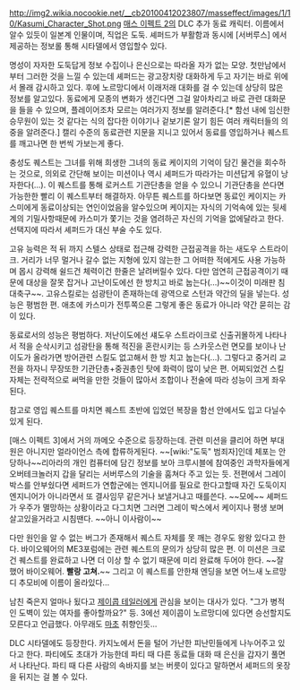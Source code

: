 http://img2.wikia.nocookie.net/__cb20100412023807/masseffect/images/1/10/Kasumi_Character_Shot.png
[[매스 이펙트 2]]의 DLC 추가 동료 캐릭터. 이름에서 알수 있듯이 일본계 인물이며, 직업은 도둑. 셰퍼드가 부활함과 동시에 [서버루스] 에서 제공하는 정보롤 통해 시타델에서 영입할수 있다.

명성이 자자한 도둑답게 정보 수집이나 은신으로는 따라올 자가 없는 모양. 첫만남에서 부터 그러한 것을 느낄 수 있는데 셰퍼드는 광고장치랑 대화하게 두고 자기는 바로 위에서 몰래 감시하고 있다. 후에 노르망디에서 이래저래 대화를 걸 수 있는데 상당히 많은 정보를 알고있다. 동료에게 모종의 변화가 생긴다면 그걸 알아차리고 바로 관련 대화문을 들을 수 있으며, 플레이어조차 모르는 여러가지 정보를 알려준다.[* 함선 내에 임신한 승무원이 있는 것 같다는 식의 잡다한 이야기나 겉보기론 알기 힘든 여러 캐릭터들의 의중을 알려준다.] 캘리 수준의 동료관련 지문을 지니고 있어서 동료를 영입하거나 퀘스트를 깨고나면 한 번씩 가보는게 좋다.

충성도 퀘스트는 그녀를 위해 희생한 그녀의 동료 케이지의 기억이 담긴 물건을 회수하는 것으로, 의외로 간단해 보이는 미션이나 역시 셰퍼드가 따라가는 미션답게 유혈이 낭자한다(...). 이 퀘스트를 통해 로커스트 기관단총을 얻을 수 있으니 기관단총을 쓴다면 가능한한 빨리 이 퀘스트부터 해결하자. 아무튼 퀘스트를 하다보면 동료인 케이지는 카스미에게 동료이상되는 연인이었음을 알수있으며 케이지는 자식의 기억속에 있는 뒷세계의 기밀사항때문에 카스미가 쫓기는 것을 염려하곤 자신의 기억을 없에달라고 한다. 선택지에 따라서 셰퍼드가 대신 부술 수도 있다.

고유 능력은 적 뒤 까지 스텔스 상태로 접근해 강력한 근접공격을 하는 새도우 스트라이크. 거리가 너무 멀거나 갈수 없는 지형에 있지 않는한 그 어떠한 적에게도 사용 가능하며 몹시 강력해 쉴드건 체력이건 한줄은 날려버릴수 있다. 다만 엄연히 근접공격이기 때문에 대상을 잘못 잡거나 고난이도에선 한 방치고 바로 눕는다(...)~~이것이 미래판 침대축구~~. 고유스킬로는 섬광탄이 존재하는데 광역으로 스턴과 약간의 딜을 넣는다. 성능은 평범한 편. 애초에 카스미가 전투쪽으론 그렇게 좋은 동료가 아니라 약간 묻히는 감이 있다.

동료로서의 성능은 평범하다. 저난이도에선 섀도우 스트라이크로 신출귀몰하게 나타나서 적을 순삭시키고 섬광탄을 통해 적진을 혼란시키는 등 스카웃스런 면모를 보이나 난이도가 올라가면 방어관련 스킬도 없고해서 한 방 치고 눕는다(...). 그렇다고 중거리 교전을 하자니 무장또한 기관단총+중권총인 탓에 화력이 많이 낮은 편. 어찌되었건 스킬 자체는 전략적으로 써먹을 만한 것들이 많아서 조합이나 전술에 따라 성능이 크게 좌우된다.   

참고로 영입 퀘스트를 마치면 퀘스트 초반에 입었던 복장을 함선 안에서도 입고 다닐수 있게 된다. 

[매스 이펙트 3]에서 거의 까메오 수준으로 등장하는데. 관련 미션을 클리어 하면 부대원은 아니지만 얼라이언스 측에 합류하게된다. ~~[wiki:"도둑" 범죄자]인데 체포는 안당하나~~리아라의 개인 컴퓨터에 담긴 정보를 보아 크루시블에 참여중인 과학자들에게 오버테크놀러지 갑을 달리는 서버루스의 기술을 훔쳐다 주고 있는 듯. 전편에서 그레이 박스를 안부쉈다면 세퍼드가 연합군에는 엔지니어를 필요로 한다고할때 자긴 도둑이지 엔지니어가 아니라면서 또 결사임무 같은거나 보낼거냐고 때를쓴다. ~~모에~~ 셰퍼드가 우주가 멸망하는 상황이라고 다그치면 그러면 그레이 박스에서 케이지나 평생 보며 살고있을거라고 시침땐다. ~~아니 이사람이~~

다만 원인을 알 수 없는 버그가 존재해서 퀘스트 자체를 못 깨는 경우도 왕왕 있다고 한다. 바이오웨어의 ME3포럼에는 관련 퀘스트의 문의가 상당히 많은 편. 이 미션은 크로건 퀘스트를 완료하고 나면 더 이상 할 수 없기 때문에 미리 완료해 두어야 한다. ~~잘 했어 바이오웨어. '''빨랑 고쳐.'''~~ 그리고 이 퀘스트를 안한채 엔딩을 보면 어느새 노르망디 추모비에 이름이 올라있다...

남친 죽은지 얼마나 됬다고 [[제이콥 테일러]]에게 관심을 보이는 대사가 있다. "그가 병적인 도벽이 있는 여자를 좋아할까요?" 등. 3에선 제이콥이 노르망디에 있다면 승선할지도 모른다고 언급했다. 아무래도 [[마초]] 취향인듯...

DLC 시타델에도 등장한다. 카지노에서 돈을 털어 가난한 피난민들에게 나누어주고 있다고 한다. 파티에도 초대가 가능한데 파티 때 다른 동료들 대화 때 은신을 갑자기 풀면서 나타난다. 파티 때 다른 사람의 속바지를 보는 버릇이 있다고 말하면서 셰퍼드의 옷장을 뒤지는 걸 볼 수 있다. 
